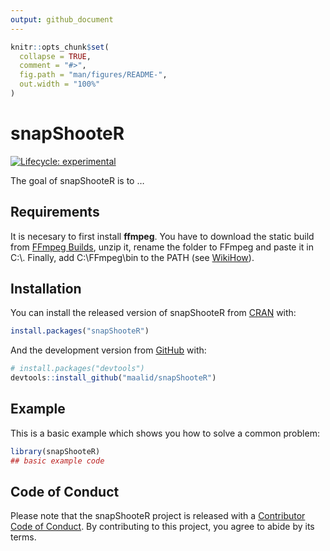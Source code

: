 ```yaml
---
output: github_document
---
```


<!-- README.md is generated from README.Rmd. Please edit that file -->

```r
knitr::opts_chunk$set(
  collapse = TRUE,
  comment = "#>",
  fig.path = "man/figures/README-",
  out.width = "100%"
)
```

# snapShooteR

<!-- badges: start -->
[![Lifecycle: experimental](https://img.shields.io/badge/lifecycle-experimental-orange.svg)](https://www.tidyverse.org/lifecycle/#experimental)
<!-- badges: end -->

The goal of snapShooteR is to ...

## Requirements

It is necesary to first install **ffmpeg**. You have to download the static build from [FFmpeg Builds](https://ffmpeg.zeranoe.com/builds/), unzip it, rename the folder to FFmpeg and paste it in C:\\. Finally, add C:\\FFmpeg\\bin to the PATH (see [WikiHow](https://es.wikihow.com/instalar-FFmpeg-en-Windows)).

## Installation

You can install the released version of snapShooteR from [CRAN](https://CRAN.R-project.org) with:

``` r
install.packages("snapShooteR")
```

And the development version from [GitHub](https://github.com/) with:

``` r
# install.packages("devtools")
devtools::install_github("maalid/snapShooteR")
```
## Example

This is a basic example which shows you how to solve a common problem:

```r
library(snapShooteR)
## basic example code
```

## Code of Conduct

Please note that the snapShooteR project is released with a [Contributor Code of Conduct](https://contributor-covenant.org/version/2/0/CODE_OF_CONDUCT.html). By contributing to this project, you agree to abide by its terms.

